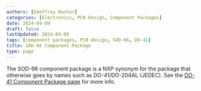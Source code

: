 ```yaml
---
authors: [Geoffrey Hunter]
categories: [Electronics, PCB Design, Component Packages]
date: 2024-04-09
draft: false
lastUpdated: 2024-04-09
tags: [component packages, PCB design, SOD-66, DO-41]
title: SOD-66 Component Package
type: page
---
```



The SOD-66 component package is a NXP synonym for the package that otherwise goes by names such as DO-41/DO-204AL (JEDEC). See the [DO-41 Component Package page](/pcb-design/component-packages/do-41-component-package/) for more info.

